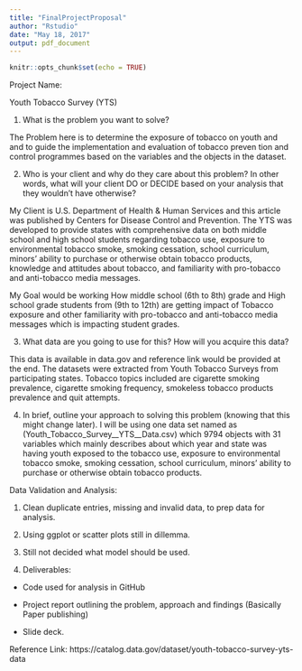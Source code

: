 ```yaml
---
title: "FinalProjectProposal"
author: "Rstudio"
date: "May 18, 2017"
output: pdf_document
---
```


```r
knitr::opts_chunk$set(echo = TRUE)
```

Project Name:

Youth Tobacco Survey (YTS)

1) What is the problem you want to solve?

The Problem here is to determine the exposure of tobacco on youth and and to guide the implementation and evaluation of tobacco preven tion and control programmes based on the variables and the objects in the dataset.


2) Who is your client and why do they care about this problem? In other words, what will your client DO or DECIDE based on your analysis that they wouldn't have otherwise?

My Client is U.S. Department of Health & Human Services and this article was published by Centers for Disease Control and Prevention. The YTS was developed to provide states with comprehensive data on both middle school and high school students regarding tobacco use, exposure to environmental tobacco smoke, smoking cessation, school curriculum, minors' ability to purchase or otherwise obtain tobacco products, knowledge and attitudes about tobacco, and familiarity with pro-tobacco and anti-tobacco media messages. 

My Goal would be working How middle school (6th to 8th) grade and High school grade students from (9th to 12th) are getting impact of Tobacco exposure and other familiarity with pro-tobacco and anti-tobacco media messages which is impacting student grades.


3) What data are you going to use for this? How will you acquire this data?

This data is available in data.gov and reference link would be provided at the end. The datasets were extracted from Youth Tobacco Surveys from participating states. Tobacco topics included are cigarette smoking prevalence, cigarette smoking frequency, smokeless tobacco products prevalence and quit attempts.


4) In brief, outline your approach to solving this problem (knowing that this might change later).
I will be using one data set named as (Youth_Tobacco_Survey__YTS__Data.csv) which 9794 objects with 31 variables which mainly describes about which year and state was having youth exposed to the tobacco use, exposure to environmental tobacco smoke, smoking cessation, school curriculum, minors' ability to purchase or otherwise obtain tobacco products.

 Data Validation and Analysis:

   1) Clean duplicate entries, missing and invalid data, to prep data for analysis.

   2) Using ggplot or scatter plots still in dillemma.
   
   3) Still not decided what model should be used.
   
   
5) Deliverables:

-   Code used for analysis in GitHub

-   Project report outlining the problem, approach and findings (Basically Paper publishing)

-   Slide deck.
   
   
Reference Link: https://catalog.data.gov/dataset/youth-tobacco-survey-yts-data



